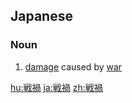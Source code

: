 {{also|戰禍}}
==Japanese==
{{ja-kanjitab|せん|か|yomi=o}}

===Noun===
{{ja-noun|せんか}}

# [[damage]] caused by [[war]]

[[hu:戦禍]]
[[ja:戦禍]]
[[zh:戦禍]]
